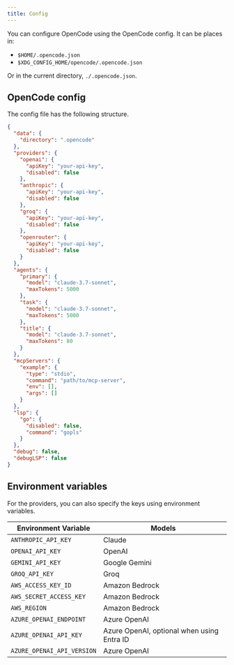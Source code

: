```yaml
---
title: Config
---
```


You can configure OpenCode using the OpenCode config. It can be places in:

- `$HOME/.opencode.json`
- `$XDG_CONFIG_HOME/opencode/.opencode.json`

Or in the current directory, `./.opencode.json`.

## OpenCode config

The config file has the following structure.

```json title=".opencode.json"
{
  "data": {
    "directory": ".opencode"
  },
  "providers": {
    "openai": {
      "apiKey": "your-api-key",
      "disabled": false
    },
    "anthropic": {
      "apiKey": "your-api-key",
      "disabled": false
    },
    "groq": {
      "apiKey": "your-api-key",
      "disabled": false
    },
    "openrouter": {
      "apiKey": "your-api-key",
      "disabled": false
    }
  },
  "agents": {
    "primary": {
      "model": "claude-3.7-sonnet",
      "maxTokens": 5000
    },
    "task": {
      "model": "claude-3.7-sonnet",
      "maxTokens": 5000
    },
    "title": {
      "model": "claude-3.7-sonnet",
      "maxTokens": 80
    }
  },
  "mcpServers": {
    "example": {
      "type": "stdio",
      "command": "path/to/mcp-server",
      "env": [],
      "args": []
    }
  },
  "lsp": {
    "go": {
      "disabled": false,
      "command": "gopls"
    }
  },
  "debug": false,
  "debugLSP": false
}
```

## Environment variables

For the providers, you can also specify the keys using environment variables.

| Environment Variable       | Models                                     |
| -------------------------- | ------------------------------------------ |
| `ANTHROPIC_API_KEY`        | Claude                                     |
| `OPENAI_API_KEY`           | OpenAI                                     |
| `GEMINI_API_KEY`           | Google Gemini                              |
| `GROQ_API_KEY`             | Groq                                       |
| `AWS_ACCESS_KEY_ID`        | Amazon Bedrock                             |
| `AWS_SECRET_ACCESS_KEY`    | Amazon Bedrock                             |
| `AWS_REGION`               | Amazon Bedrock                             |
| `AZURE_OPENAI_ENDPOINT`    | Azure OpenAI                               |
| `AZURE_OPENAI_API_KEY`     | Azure OpenAI, optional when using Entra ID |
| `AZURE_OPENAI_API_VERSION` | Azure OpenAI                               |
